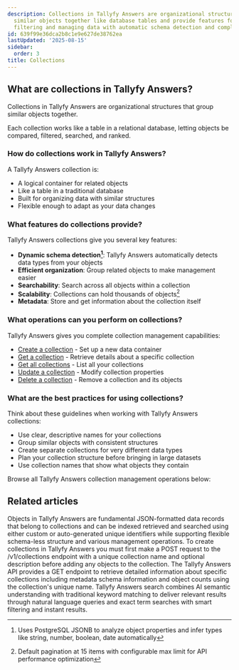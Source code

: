 ```yaml
---
description: Collections in Tallyfy Answers are organizational structures that group
  similar objects together like database tables and provide features for searching
  filtering and managing data with automatic schema detection and complete CRUD operations.
id: 639f99e36dca2b8c1e9e627de38762ea
lastUpdated: '2025-08-15'
sidebar:
  order: 3
title: Collections
---
```


## What are collections in Tallyfy Answers?

Collections in Tallyfy Answers are organizational structures that group similar objects together.

Each collection works like a table in a relational database, letting objects be compared, filtered, searched, and ranked.

### How do collections work in Tallyfy Answers?

A Tallyfy Answers collection is:
- A logical container for related objects
- Like a table in a traditional database
- Built for organizing data with similar structures
- Flexible enough to adapt as your data changes

### What features do collections provide?

Tallyfy Answers collections give you several key features:

- **Dynamic schema detection[^1]**: Tallyfy Answers automatically detects data types from your objects
- **Efficient organization**: Group related objects to make management easier
- **Searchability**: Search across all objects within a collection
- **Scalability**: Collections can hold thousands of objects[^2]
- **Metadata**: Store and get information about the collection itself

### What operations can you perform on collections?

Tallyfy Answers gives you complete collection management capabilities:

- [Create a collection](/products/answers/collections/create-collection/) - Set up a new data container
- [Get a collection](/products/answers/collections/get-collection/) - Retrieve details about a specific collection
- [Get all collections](/products/answers/collections/get-all-collections/) - List all your collections
- [Update a collection](/products/answers/collections/update-collection/) - Modify collection properties
- [Delete a collection](/products/answers/collections/delete-collection/) - Remove a collection and its objects

### What are the best practices for using collections?

Think about these guidelines when working with Tallyfy Answers collections:

- Use clear, descriptive names for your collections
- Group similar objects with consistent structures
- Create separate collections for very different data types
- Plan your collection structure before bringing in large datasets
- Use collection names that show what objects they contain

Browse all Tallyfy Answers collection management operations below:


<PageTree />


[^1]: Uses PostgreSQL JSONB to analyze object properties and infer types like string, number, boolean, date automatically
[^2]: Default pagination at 15 items with configurable max limit for API performance optimization

## Related articles
<CardGrid>
<LinkTitleCard header="<b>Answers > Objects</b>" href="/products/answers/objects/" > Objects in Tallyfy Answers are fundamental JSON-formatted data records that belong to collections and can be indexed retrieved and searched using either custom or auto-generated unique identifiers while supporting flexible schema-less structure and various management operations. </LinkTitleCard>
<LinkTitleCard header="<b>Collections > Create a collection</b>" href="/products/answers/collections/create-collection/" > To create collections in Tallyfy Answers you must first make a POST request to the /v1/collections endpoint with a unique collection name and optional description before adding any objects to the collection. </LinkTitleCard>
<LinkTitleCard header="<b>Collections > Get a collection</b>" href="/products/answers/collections/get-collection/" > The Tallyfy Answers API provides a GET endpoint to retrieve detailed information about specific collections including metadata schema information and object counts using the collection's unique name. </LinkTitleCard>
<LinkTitleCard header="<b>Answers > Search</b>" href="/products/answers/search/" > Tallyfy Answers search combines AI semantic understanding with traditional keyword matching to deliver relevant results through natural language queries and exact term searches with smart filtering and instant results. </LinkTitleCard>
</CardGrid>